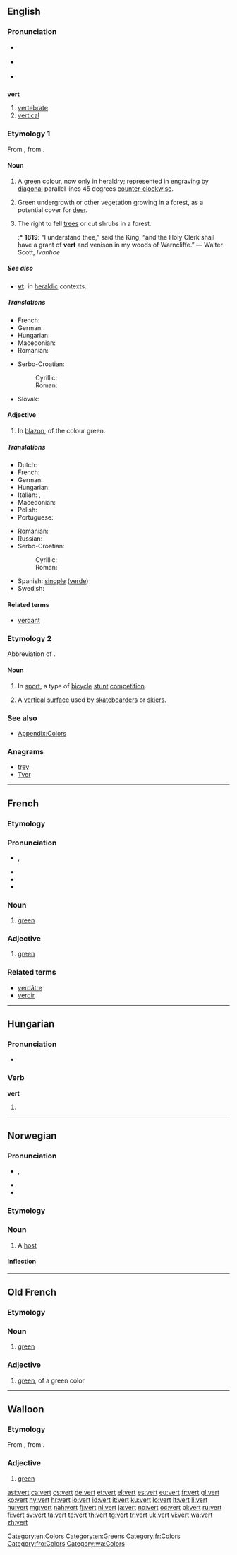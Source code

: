 ==English==
{{wikipedia}}

===Pronunciation===
* {{a|RP}} {{IPA|/vɜːt/}}
* {{a|US}} {{IPA|/vɝt/}}
* {{rhymes|ɜː(r)t}}

==={{abbreviation}}===
'''vert'''

# [[vertebrate]]
# [[vertical]]

===Etymology 1===
From {{etyl|fro}} {{term|vert|lang=fro}}, from {{etyl|la}} {{term|viridis|lang=la}}.

====Noun====
{{en-noun}}

# {{tincture}} A [[green]] colour, now only in heraldry; represented in engraving by [[diagonal]] parallel lines 45 degrees [[counter-clockwise]].
# {{archaic}} Green undergrowth or other vegetation growing in a forest, as a potential cover for [[deer]].
# {{archaic}} The right to fell [[trees]] or cut shrubs in a forest.
#:* '''1819''': “I understand thee,” said the King, “and the Holy Clerk shall have a grant of '''vert''' and venison in my woods of Warncliffe.” — Walter Scott, ''Ivanhoe''

=====See also=====
* '''[[vt]].''' in [[heraldic]] contexts.

=====Translations=====
{{trans-top|colour}}
* French: {{t+|fr|sinople}}
* German: {{t+|de|Grün}}
* Hungarian: {{t+|hu|zöld}}
* Macedonian: {{t-|mk|зелена|f|tr=zélena}}
* Romanian: {{t+|ro|verde}}
{{trans-mid}}
* Serbo-Croatian:
*: Cyrillic: {{t-|sh|зелена|f}}
*: Roman: {{t-|sh|zelena|f}}
* Slovak: {{t-|sk|zelená}}
{{trans-bottom}}

====Adjective====
{{en-adj}}

# {{tincture}} In [[blazon]], of the colour green.

=====Translations=====
{{trans-top|of green colour}}
* Dutch: {{t+|nl|groen}}
* French: {{t+|fr|sinople}}
* German: {{t+|de|grün}}
* Hungarian: {{t+|hu|zöld}}
* Italian: {{t+|it|verde}}, {{t+|it|sinopel}}
* Macedonian: {{t-|mk|зелен|m|tr=zélen}}
* Polish: {{t+|pl|zielony}}
* Portuguese: {{t-|pt|sinople}}
{{trans-mid}}
* Romanian: {{t+|ro|verde}}
* Russian: {{t+|ru|зеленый}}
* Serbo-Croatian:
*: Cyrillic: {{t-|sh|зелена|f}}
*: Roman: {{t-|sh|zelena|f}}
* Spanish: [[sinople]] ([[verde]])
* Swedish: {{t+|sv|grönt}}
{{trans-bottom}}

====Related terms====
* [[verdant]]

===Etymology 2===
Abbreviation of {{term|vertical}}.

====Noun====
{{en-noun}}

# {{colloquial}} In [[sport]], a type of [[bicycle]] [[stunt]] [[competition]].
# A [[vertical]] [[surface]] used by [[skateboard]]ers or [[skier]]s.

===See also===
* [[Appendix:Colors]]

===Anagrams===
* [[trev#English|trev]]
* [[Tver#English|Tver]]

[[Category:en:Colors]]
[[Category:en:Greens]]

----

==French==

===Etymology===
{{etyl|la|fr}} {{term|viridis|lang=la}}

===Pronunciation===
* {{IPA|lang=fr|[vɛːʁ]}}, {{X-SAMPA|/vE:R/}}
* {{audio|Fr-vert.ogg|audio}}
* {{homophones|lang=fr|ver|verre|verres|vers|verts|vair|vaire}}
* {{rhymes|ɛʁ|lang=fr}}

===Noun===
{{fr-noun|m}}

# [[green]]

===Adjective===
{{fr-adj}}

# [[green]]

===Related terms===
* [[verdâtre]]
* [[verdir]]

[[Category:fr:Colors]]

----

==Hungarian==

===Pronunciation===
* {{IPA|/ˈvɛrt/|lang=hu}}

===Verb===
'''vert'''

# {{hu-participle|ver|t}}

----

==Norwegian==

===Pronunciation===
* {{IPA|lang=no|/ʋæʈ/}}, {{X-SAMPA|/v\{t`/}}
* {{homophones|hvert|verdt|vært|lang=no}}
* {{rhymes|æʈ|lang=no}}

===Etymology===
{{etyl|gml|no}} {{term|wert|lang=gml}}

===Noun===
{{head|no|noun|m||Bokmål and Nynorsk}}

# A [[host]]

====Inflection====
{{no-noun-infl|nb-class=m1|nn-class=m1}}

----

==Old French==

===Etymology===
{{etyl|la|fro}} {{term|viridis|lang=la}}

===Noun===
{{fro-noun|m|verz|verz|vert}}

# [[green]]

===Adjective===
{{head|fro|adjective|g=m|g2=f}}

# [[green]], of a green color

[[Category:fro:Colors]]

----

==Walloon==

===Etymology===
From {{etyl|fro|wa}} {{term|vert|lang=fro}}, from {{etyl|la|wa}} {{term|viridis|lang=la}}.

===Adjective===
{{head|wa|adjective}}

# [[green]]

[[Category:wa:Colors]]

[[ast:vert]]
[[ca:vert]]
[[cs:vert]]
[[de:vert]]
[[et:vert]]
[[el:vert]]
[[es:vert]]
[[eu:vert]]
[[fr:vert]]
[[gl:vert]]
[[ko:vert]]
[[hy:vert]]
[[hr:vert]]
[[io:vert]]
[[id:vert]]
[[it:vert]]
[[ku:vert]]
[[lo:vert]]
[[lt:vert]]
[[li:vert]]
[[hu:vert]]
[[mg:vert]]
[[nah:vert]]
[[fj:vert]]
[[nl:vert]]
[[ja:vert]]
[[no:vert]]
[[oc:vert]]
[[pl:vert]]
[[ru:vert]]
[[fi:vert]]
[[sv:vert]]
[[ta:vert]]
[[te:vert]]
[[th:vert]]
[[tg:vert]]
[[tr:vert]]
[[uk:vert]]
[[vi:vert]]
[[wa:vert]]
[[zh:vert]]